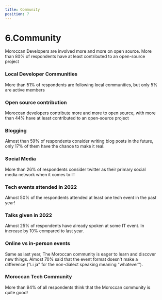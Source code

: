 ```yaml
---
title: Community
position: 7
---
```


# 6.Community

Moroccan Developers are involved more and more on open source. More than 80% of respondents have at least contributed to an open-source project

### Local Developer Communities

More than 51% of respondents are following local communities, but only 5% are active members

<Chart id="community-q-0" title={false} />

### Open source contribution

Moroccan developers contribute more and more to open source, with more than 44% have at least contributed to an open-source project

<Chart id="community-q-1" title={false} />

### Blogging

Almost than 59% of respondents consider writing blog posts in the future, only 17% of them have the chance to make it real.

<Chart id="community-q-2" title={false} />

### Social Media

More than 26% of respondents consider twitter as their primary social media network when it comes to IT

<Chart id="community-q-3" title={false} />

### Tech events attended in 2022

Almost 50% of the respondents attended at least one tech event in the past year!

<Chart id="community-q-4" title={false} />

### Talks given in 2022

Almost 25% of respondents have already spoken at some IT event. In increase by 10% compared to last year.

<Chart id="community-q-5" title={false} />

### Online vs in-person events

Same as last year, The Moroccan community is eager to learn and discover new things. Almost 70% said that the event format doesn't make a difference ("Li ja" for the non-dialect speaking meaning "whatever").

<Chart id="community-q-6" title={false} />

### Moroccan Tech Community

More than 94% of all respondents think that the Moroccan community is quite good!

<Chart id="community-q-7" title={false} />
